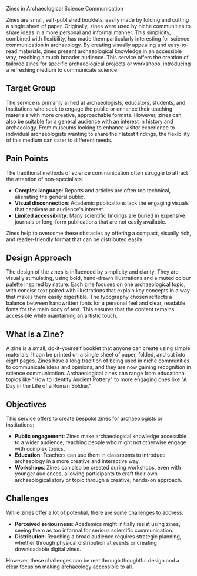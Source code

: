 
<span className="text-lg font-medium text-gray-500 uppercase">Zines in Archaeological Science Communication</span>

Zines are small, self-published booklets, easily made by folding and cutting a single sheet of paper. Originally, zines were used by niche communities to share ideas in a more personal and informal manner. This simplicity, combined with flexibility, has made them particularly interesting for science communication in archaeology. By creating visually appealing and easy-to-read materials, zines present archaeological knowledge in an accessible way, reaching a much broader audience. This service offers the creation of tailored zines for specific archaeological projects or workshops, introducing a refreshing medium to communicate science.

## Target Group

The service is primarily aimed at archaeologists, educators, students, and institutions who seek to engage the public or enhance their teaching materials with more creative, approachable formats. However, zines can also be suitable for a general audience with an interest in history and archaeology. From museums looking to enhance visitor experience to individual archaeologists wanting to share their latest findings, the flexibility of this medium can cater to different needs.

## Pain Points

The traditional methods of science communication often struggle to attract the attention of non-specialists:

<ul>
  <li><strong>Complex language</strong>: Reports and articles are often too technical, alienating the general public.</li>
  <li><strong>Visual disconnection</strong>: Academic publications lack the engaging visuals that captivate an audience's interest.</li>
  <li><strong>Limited accessibility</strong>: Many scientific findings are buried in expensive journals or long-form publications that are not easily available.</li>
</ul>

Zines help to overcome these obstacles by offering a compact, visually rich, and reader-friendly format that can be distributed easily.

## Design Approach

The design of the zines is influenced by simplicity and clarity. They are visually stimulating, using bold, hand-drawn illustrations and a muted colour palette inspired by nature. Each zine focuses on one archaeological topic, with concise text paired with illustrations that explain key concepts in a way that makes them easily digestible. The typography chosen reflects a balance between handwritten fonts for a personal feel and clear, readable fonts for the main body of text. This ensures that the content remains accessible while maintaining an artistic touch.

## What is a Zine?

A zine is a small, do-it-yourself booklet that anyone can create using simple materials. It can be printed on a single sheet of paper, folded, and cut into eight pages. Zines have a long tradition of being used in niche communities to communicate ideas and opinions, and they are now gaining recognition in science communication. Archaeological zines can range from educational topics like "How to Identify Ancient Pottery" to more engaging ones like "A Day in the Life of a Roman Soldier."

## Objectives

This service offers to create bespoke zines for archaeologists or institutions:

<ul>
  <li><strong>Public engagement</strong>: Zines make archaeological knowledge accessible to a wider audience, reaching people who might not otherwise engage with complex topics.</li>
  <li><strong>Education</strong>: Teachers can use them in classrooms to introduce archaeology in a more creative and interactive way.</li>
  <li><strong>Workshops</strong>: Zines can also be created during workshops, even with younger audiences, allowing participants to craft their own archaeological story or topic through a creative, hands-on approach.</li>
</ul>

## Challenges

While zines offer a lot of potential, there are some challenges to address:

<ul>
  <li><strong>Perceived seriousness</strong>: Academics might initially resist using zines, seeing them as too informal for serious scientific communication.</li>
  <li><strong>Distribution</strong>: Reaching a broad audience requires strategic planning, whether through physical distribution at events or creating downloadable digital zines.</li>
</ul>

However, these challenges can be met through thoughtful design and a clear focus on making archaeology accessible to all.
